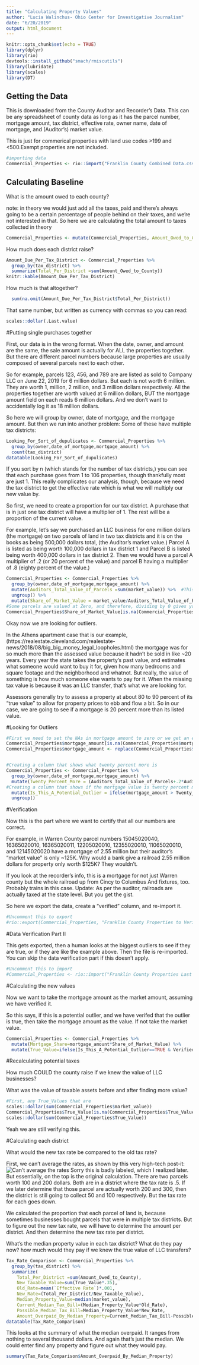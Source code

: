 ```yaml
---
title: "Calculating Property Values"
author: "Lucia Walinchus- Ohio Center for Investigative Journalism"
date: "6/20/2019"
output: html_document
---
```


```r
knitr::opts_chunk$set(echo = TRUE)
library(dplyr)
library(rio)
devtools::install_github("smach/rmiscutils")
library(lubridate)
library(scales)
library(DT)
```

## Getting the Data
This is downloaded from the County Auditor and Recorder's Data. This can be any spreadsheet of county data as long as it has the parcel number, mortgage amount, tax district, effective rate, owner name, date of mortgage, and (Auditor's) market value. 


This is just for commerical properties with land use codes >199 and <500.Exempt properties are not included.

```r
#importing data
Commercial_Properties <- rio::import("Franklin County Combined Data.csv") #OR each County


```

## Calculating Baseline

What is the amount owed to each county? 

note: in theory we would just add all the taxes_paid and there's always going to be a certain percentage of people behind on their taxes, and we're not interested in that. So here we are calculating the total amount to taxes collected in theory
```r
Commercial_Properties <- mutate(Commercial_Properties, Amount_Owed_to_County=market_value*`Effective Rate`*.35*.001)

```





How much does each district raise? 

```r
Amount_Due_Per_Tax_District <- Commercial_Properties %>% 
  group_by(tax_district) %>% 
  summarize(Total_Per_District =sum(Amount_Owed_to_County))
knitr::kable(Amount_Due_Per_Tax_District)
```

How much is that altogether? 

```r
  sum(na.omit(Amount_Due_Per_Tax_District$Total_Per_District))
```
That same number, but written as currency with commas so you can read: 

```r
scales::dollar(.Last.value)
```

#Putting single purchases together

First, our data is in the wrong format. When the date, owner, and amount are the same, the sale amount is actually for ALL the properties together. But there are different parcel numbers because large properties are usually composed of several parcels next to each other.

So for example, parcels 123, 456, and 789 are are listed as sold to Company LLC on June 22, 2019 for 6 million dollars. But each is not worth 6 million. They are worth 1, million, 2 million, and 3 million dollars respectively. All the properties together are worth valued at 6 million dollars, BUT the mortgage amount field on each reads 6 million dollars. And we don't want to accidentally log it as 18 million dollars.

So here we will group by owner, date of mortgage, and the mortgage amount. But then we run into another problem: Some of these have multiple tax districts:

```r
Looking_For_Sort_of_dupulicates <- Commercial_Properties %>% 
  group_by(owner,date_of_mortgage,mortgage_amount) %>% 
  count(tax_district)
datatable(Looking_For_Sort_of_dupulicates)
```

If you sort by n (which stands for the number of tax districts,) you can see that each purchase goes from 1 to 106 properties, though thankfully most are just 1. This really complicates our analysis, though, because we need the tax district to get the effective rate which is what we will multiply our new value by. 

So first, we need to create a proportion for our tax district. A purchase that is in just one tax district will have a multiplier of 1. The rest will be a proportion of the current value. 

For example, let's say we purchased an LLC business for one million dollars (the mortgage) on two parcels of land in two tax districts and it is on the books as being 500,000 dollars total, (the Auditor's market value.) Parcel A is listed as being worth 100,000 dollars in tax district 1 and Parcel B is listed being worth 400,000 dollars in tax district 2. Then we would have a parcel A multiplier of .2 (or 20 percent of the value) and parcel B having a multiplier of .8 (eighty percent of the value.)

```r
Commercial_Properties <- Commercial_Properties %>% 
  group_by(owner,date_of_mortgage,mortgage_amount) %>% 
  mutate(Auditors_Total_Value_of_Parcels =sum(market_value)) %>%  #This creates a total for each transaction
  ungroup() %>% 
  mutate(Share_of_Market_Value = market_value/Auditors_Total_Value_of_Parcels) #This creates the share of the value
#Some parcels are valued at Zero, and therefore, dividing by 0 gives you NA. Which screws up our calculations further on. So for the 173 NAs here we will just set them to zero
Commercial_Properties$Share_of_Market_Value[is.na(Commercial_Properties$Share_of_Market_Value)] <- 0


```

Okay now we are looking for outliers. 

In the Athens apartment case that is our example, (https://realestate.cleveland.com/realestate-news/2018/08/big_big_money_legal_loopholes.html) the mortgage was for so much more than the assessed value because it hadn't be sold in like ~20 years. Every year the state takes the property's past value, and estimates what someone would want to buy it for, given how many bedrooms and square footage and the neighborhood and whatnot. But really, the value of something is how much someone else wants to pay for it. When the missing tax value is because it was an LLC transfer, that's what we are looking for. 

Assessors generally try to assess a property at about 80 to 90 percent of its "true value" to allow for property prices to ebb and flow a bit. So in our case, we are going to see if a mortgage is 20 percent more than its listed value. 


#Looking for Outliers

```r
#First we need to set the NAs in mortgage amount to zero or we get an error further down when we are calulating things from it
Commercial_Properties$mortgage_amount[is.na(Commercial_Properties$mortgage_amount)] <- 0
Commercial_Properties$mortgage_amount <- replace(Commercial_Properties$mortgage_amount, Commercial_Properties$mortgage_amount == -999.99, 0)


#Creating a column that shows what twenty percent more is
Commercial_Properties <- Commercial_Properties %>% 
  group_by(owner,date_of_mortgage,mortgage_amount) %>%
  mutate(Twenty_Percent_More = (Auditors_Total_Value_of_Parcels+.2*Auditors_Total_Value_of_Parcels)) %>% 
#Creating a column that shows if the mortgage value is twenty percent more than the property value. If a bank is willing to bet a significant amount more thanthe property value, then that is tax dollars lost. 
  mutate(Is_This_A_Potential_Outlier = ifelse(mortgage_amount > Twenty_Percent_More, "TRUE", "FALSE" )) %>% 
  ungroup()
```

#Verification 

Now this is the part where we want to certify that all our numbers are correct. 

For example, in Warren County parcel numbers 15045020040, 16365020010, 16365020011, 12205020010, 12355020010, 11065020010, and 12145020020 have a mortgage of 2.55 million but their auditor's "market value" is only ~125K. Why would a bank give a railroad 2.55 million dollars for property only worth $125K? They wouldn't. 

If you look at the recorder's info, this is a mortgage for not just Warren county but the whole railroad up from Cincy to Columbus And fixtures, too. Probably trains in this case. 
Update: As per the auditor, railroads are actually taxed at the state level. But you get the gist.

So here we export the data, create a "verified" column, and re-import it. 


```r
#Uncomment this to export
#rio::export(Commercial_Properties, "Franklin County Properties to Verify 8-10-19.csv")


```
#Data Verification Part II

This gets exported, then a human looks at the biggest outliers to see if they are true, or if they are like the example above. Then the file is re-imported. You can skip the data verification part if this doesn't apply. 

```r
#Uncomment this to import
#Commercial_Properties <- rio::import("Franklin County Properties Last Verified 8-10-19.xlsx")
```

#Calculating the new values

Now we want to take the mortgage amount as the market amount, assuming we have verified it. 

So this says, if this is a potential outlier, and we have verifed that the outlier is true, then take the mortgage amount as the value. If not take the market value. 

```r
Commercial_Properties <- Commercial_Properties %>% 
  mutate(Mortgage_Share=mortgage_amount*Share_of_Market_Value) %>% 
  mutate(True_Value=ifelse(Is_This_A_Potential_Outlier==TRUE & Verified!="RED", Mortgage_Share, market_value))
```

#Recalculating potential taxes 

How much COULD the county raise if we knew the value of LLC businesses?

What was the value of taxable assets before and after finding more value?


```r
#First, any True_Values that are 
scales::dollar(sum(Commercial_Properties$market_value))
Commercial_Properties$True_Value[is.na(Commercial_Properties$True_Value)] <- 0
scales::dollar(sum(Commercial_Properties$True_Value))
```


Yeah we are still verifying this. 

#Calculating each district

What would the new tax rate be compared to the old tax rate? 

First, we can't average the rates, as shown by this very high-tech post-it: 
![Can't average the rates ](https://eyeonohio.com/wp-content/uploads/2019/07/CannotAverage-e1562181956163.jpg)
Sorry this is badly labeled, which I realized later. But essentially, on the top is the original calculation. There are two parcels worth 100 and 200 dollars. Both are in a district where the tax rate is .5. If we later determine that those parcel are actually worth 200 and 300, then the district is still going to collect 50 and 100 respectively. But the tax rate for each goes down. 

We calculated the proportion that each parcel of land is, because sometimes businesses bought parcels that were in multiple tax districts. But to figure out the new tax rate, we will have to determine the amount per district. And then determine the new tax rate per district. 


What's the median property value in each tax district? What do they pay now? how much would they pay if we knew the true value of LLC transfers? 

```r
Tax_Rate_Comparison <- Commercial_Properties %>% 
  group_by(tax_district) %>% 
  summarize(
    Total_Per_District =sum(Amount_Owed_to_County),
    New_Taxable_Value=sum(True_Value*.35),
    Old_Rate=mean(`Effective Rate`)*.001,
    New_Rate=(Total_Per_District/New_Taxable_Value),
    Median_Property_Value=median(market_value),
    Current_Median_Tax_Bill=(Median_Property_Value*Old_Rate),
    Possible_Median_Tax_Bill=Median_Property_Value*New_Rate,
    Amount_Overpaid_By_Median_Property=Current_Median_Tax_Bill-Possible_Median_Tax_Bill)
datatable(Tax_Rate_Comparison)
```

This looks at the summary of what the median overpaid. It ranges from nothing to several thousand dollars. And again that's just the median. We could enter find any property and figure out what they would pay.

```r
summary(Tax_Rate_Comparison$Amount_Overpaid_By_Median_Property)
```



